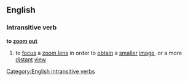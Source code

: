 ==English==
===Intransitive verb===
'''to [[zoom]] [[out]]'''
#to [[focus]] a [[zoom lens]] in order to [[obtain]] a [[smaller]] [[image]], or a more [[distant]] [[view]]
[[Category:English intransitive verbs]]